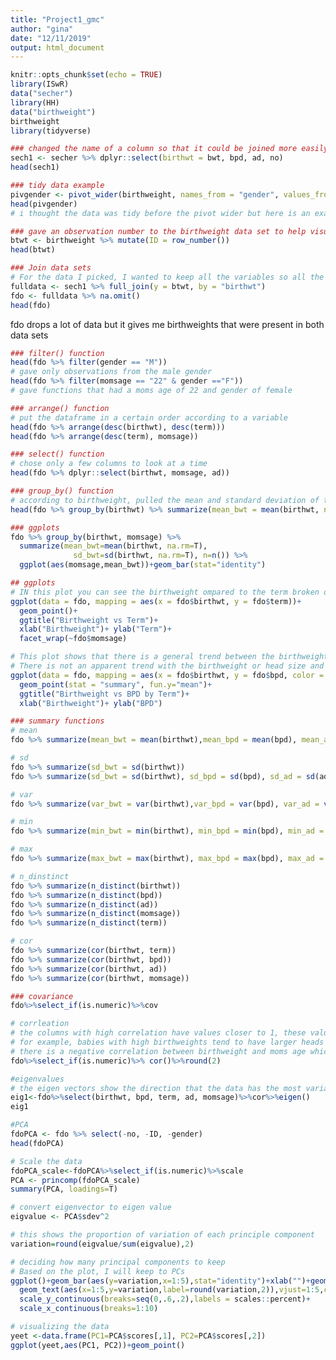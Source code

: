 ```yaml
---
title: "Project1_gmc"
author: "gina"
date: "12/11/2019"
output: html_document
---
```


```r
knitr::opts_chunk$set(echo = TRUE)
library(ISwR)
data("secher")
library(HH)
data("birthweight")
birthweight
library(tidyverse)
```

```R
### changed the name of a column so that it could be joined more easily
sech1 <- secher %>% dplyr::select(birthwt = bwt, bpd, ad, no)
head(sech1)
```

```R
### tidy data example
pivgender <- pivot_wider(birthweight, names_from = "gender", values_from = "gender")
head(pivgender)
# i thought the data was tidy before the pivot wider but here is an example of what could have happened
```

```R
### gave an observation number to the birthweight data set to help visualize in the joined dataset
btwt <- birthweight %>% mutate(ID = row_number())
head(btwt)
```

```R
### Join data sets
# For the data I picked, I wanted to keep all the variables so all the join functions seemed to work similarly, I picked full join
fulldata <- sech1 %>% full_join(y = btwt, by = "birthwt")
fdo <- fulldata %>% na.omit()
head(fdo)
```

fdo drops a lot of data but it gives me birthweights that were present in both data sets

```R
### filter() function
head(fdo %>% filter(gender == "M"))
# gave only observations from the male gender
head(fdo %>% filter(momsage == "22" & gender =="F"))
# gave functions that had a moms age of 22 and gender of female
```

```R
### arrange() function
# put the dataframe in a certain order according to a variable
head(fdo %>% arrange(desc(birthwt), desc(term)))
head(fdo %>% arrange(desc(term), momsage))
```

```R
### select() function
# chose only a few columns to look at a time
head(fdo %>% dplyr::select(birthwt, momsage, ad))
```

```R
### group_by() function
# according to birthweight, pulled the mean and standard deviation of the birthweights
head(fdo %>% group_by(birthwt) %>% summarize(mean_bwt = mean(birthwt, na.rm = T), sd_bwt = sd(birthwt, na.rm=T)))
```

```r
### ggplots
fdo %>% group_by(birthwt, momsage) %>%
  summarize(mean_bwt=mean(birthwt, na.rm=T),
              sd_bwt=sd(birthwt, na.rm=T), n=n()) %>%
  ggplot(aes(momsage,mean_bwt))+geom_bar(stat="identity")
```

```r
## ggplots
# IN this plot you can see the birthweight ompared to the term broken down by the moms age when the child was born
ggplot(data = fdo, mapping = aes(x = fdo$birthwt, y = fdo$term))+
  geom_point()+
  ggtitle("Birthweight vs Term")+
  xlab("Birthweight")+ ylab("Term")+
  facet_wrap(~fdo$momsage)
```

```r
# This plot shows that there is a general trend between the birthweight and head size of the babies
# There is not an apparent trend with the birthweight or head size and what term the babies were born in, some of the low weight babies were born earlier except for one outlier
ggplot(data = fdo, mapping = aes(x = fdo$birthwt, y = fdo$bpd, color = fdo$term))+
  geom_point(stat = "summary", fun.y="mean")+
  ggtitle("Birthweight vs BPD by Term")+
  xlab("Birthweight")+ ylab("BPD")
```

```R
### summary functions
# mean
fdo %>% summarize(mean_bwt = mean(birthwt),mean_bpd = mean(bpd), mean_ad = mean(ad),mean_momsage = mean(momsage), mean_term = mean(term))
```

```R
# sd
fdo %>% summarize(sd_bwt = sd(birthwt))
fdo %>% summarize(sd_bwt = sd(birthwt), sd_bpd = sd(bpd), sd_ad = sd(ad), sd_momsage = sd(momsage), sd_term=sd(term))
```

```R
# var
fdo %>% summarize(var_bwt = var(birthwt),var_bpd = var(bpd), var_ad = var(ad), var_momsage = var(momsage), var_term = var(term))
```

```R
# min
fdo %>% summarize(min_bwt = min(birthwt), min_bpd = min(bpd), min_ad = min(ad), min_momsage = min(momsage), min_term = min(term))
```

```R
# max
fdo %>% summarize(max_bwt = max(birthwt), max_bpd = max(bpd), max_ad = max(ad), max_momsage = max(momsage), max_term = max(term))
```

```R
# n_dinstinct
fdo %>% summarize(n_distinct(birthwt))
fdo %>% summarize(n_distinct(bpd))
fdo %>% summarize(n_distinct(ad))                 
fdo %>% summarize(n_distinct(momsage))
fdo %>% summarize(n_distinct(term))
```

```R
# cor
fdo %>% summarize(cor(birthwt, term))
fdo %>% summarize(cor(birthwt, bpd))
fdo %>% summarize(cor(birthwt, ad))
fdo %>% summarize(cor(birthwt, momsage))
```

```R
### covariance
fdo%>%select_if(is.numeric)%>%cov
```

```R
# corrleation
# the columns with high correlation have values closer to 1, these values represent that the two variables are highly correlated
# for example, babies with high birthweights tend to have larger heads
# there is a negative correlation between birthweight and moms age which means that babies with higher birthweights were tpically born to younger moms
fdo%>%select_if(is.numeric)%>% cor()%>%round(2)
```

```R
#eigenvalues
# the eigen vectors show the direction that the data has the most variance
eig1<-fdo%>%select(birthwt, bpd, term, ad, momsage)%>%cor%>%eigen()
eig1
```

```R
#PCA
fdoPCA <- fdo %>% select(-no, -ID, -gender)
head(fdoPCA)
```

```R
# Scale the data 
fdoPCA_scale<-fdoPCA%>%select_if(is.numeric)%>%scale
PCA <- princomp(fdoPCA_scale)
summary(PCA, loadings=T)
```

```R
# convert eigenvector to eigen value
eigvalue <- PCA$sdev^2
```

```R
# this shows the proportion of variation of each principle component
variation=round(eigvalue/sum(eigvalue),2) 
```

```R
# deciding how many principal components to keep
# Based on the plot, I will keep to PCs
ggplot()+geom_bar(aes(y=variation,x=1:5),stat="identity")+xlab("")+geom_path(aes(y=variation,x=1:5))+
  geom_text(aes(x=1:5,y=variation,label=round(variation,2)),vjust=1:5,col="white",size=5)+
  scale_y_continuous(breaks=seq(0,.6,.2),labels = scales::percent)+
  scale_x_continuous(breaks=1:10)
```

```R
# visualizing the data
yeet <-data.frame(PC1=PCA$scores[,1], PC2=PCA$scores[,2])
ggplot(yeet,aes(PC1, PC2))+geom_point()
```




